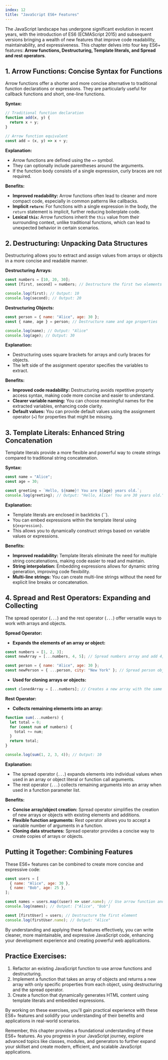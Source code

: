 ```yaml
---
index: 12
title: "JavaScript ES6+ Features"
---
```


The JavaScript landscape has undergone significant evolution in recent years, with the introduction of ES6 (ECMAScript 2015) and subsequent versions bringing a wealth of new features that improve code readability, maintainability, and expressiveness. This chapter delves into four key ES6+ features: **Arrow functions, Destructuring, Template literals, and Spread and rest operators**.

## 1. Arrow Functions: Concise Syntax for Functions

Arrow functions offer a shorter and more concise alternative to traditional function declarations or expressions. They are particularly useful for callback functions and short, one-line functions.

**Syntax:**

```javascript
// Traditional function declaration
function add(x, y) {
  return x + y;
}

// Arrow function equivalent
const add = (x, y) => x + y;
```

**Explanation:**

- Arrow functions are defined using the `=>` symbol.
- They can optionally include parentheses around the arguments.
- If the function body consists of a single expression, curly braces are not required.

**Benefits:**

- **Improved readability:** Arrow functions often lead to cleaner and more compact code, especially in common patterns like callbacks.
- **Implicit `return`:** For functions with a single expression in the body, the `return` statement is implicit, further reducing boilerplate code.
- **Lexical `this`:** Arrow functions inherit the `this` value from their surrounding context, unlike traditional functions, which can lead to unexpected behavior in certain scenarios.

## 2. Destructuring: Unpacking Data Structures

Destructuring allows you to extract and assign values from arrays or objects in a more concise and readable manner.

**Destructuring Arrays:**

```javascript
const numbers = [10, 20, 30];
const [first, second] = numbers; // Destructure the first two elements

console.log(first); // Output: 10
console.log(second); // Output: 20
```

**Destructuring Objects:**

```javascript
const person = { name: "Alice", age: 30 };
const { name, age } = person; // Destructure name and age properties

console.log(name); // Output: "Alice"
console.log(age); // Output: 30
```

**Explanation:**

- Destructuring uses square brackets for arrays and curly braces for objects.
- The left side of the assignment operator specifies the variables to extract.

**Benefits:**

- **Improved code readability:** Destructuring avoids repetitive property access syntax, making code more concise and easier to understand.
- **Clearer variable naming:** You can choose meaningful names for the extracted variables, enhancing code clarity.
- **Default values:** You can provide default values using the assignment operator (`=`) for properties that might be missing.

## 3. Template Literals: Enhanced String Concatenation

Template literals provide a more flexible and powerful way to create strings compared to traditional string concatenation.

**Syntax:**

```javascript
const name = "Alice";
const age = 30;

const greeting = `Hello, ${name}! You are ${age} years old.`;
console.log(greeting); // Output: "Hello, Alice! You are 30 years old."
```

**Explanation:**

- Template literals are enclosed in backticks (``).
- You can embed expressions within the template literal using `${expression}`.
- This allows you to dynamically construct strings based on variable values or expressions.

**Benefits:**

- **Improved readability:** Template literals eliminate the need for multiple string concatenations, making code easier to read and maintain.
- **String interpolation:** Embedding expressions allows for dynamic string generation, improving code flexibility.
- **Multi-line strings:** You can create multi-line strings without the need for explicit line breaks or concatenation.

## 4. Spread and Rest Operators: Expanding and Collecting

The spread operator (`...`) and the rest operator (`...`) offer versatile ways to work with arrays and objects.

**Spread Operator:**

- **Expands the elements of an array or object:**

```javascript
const numbers = [1, 2, 3];
const newArray = [...numbers, 4, 5]; // Spread numbers array and add 4, 5

const person = { name: "Alice", age: 30 };
const newPerson = { ...person, city: "New York" }; // Spread person object and add city property
```

- **Used for cloning arrays or objects:**

```javascript
const clonedArray = [...numbers]; // Creates a new array with the same elements
```

**Rest Operator:**

- **Collects remaining elements into an array:**

```javascript
function sum(...numbers) {
  let total = 0;
  for (const num of numbers) {
    total += num;
  }
  return total;
}

console.log(sum(1, 2, 3, 4)); // Output: 10
```

**Explanation:**

- The spread operator (`...`) expands elements into individual values when used in an array or object literal or function call arguments.
- The rest operator (`...`) collects remaining arguments into an array when used in a function parameter list.

**Benefits:**

- **Concise array/object creation:** Spread operator simplifies the creation of new arrays or objects with existing elements and additions.
- **Flexible function arguments:** Rest operator allows you to accept a variable number of arguments in a function.
- **Cloning data structures:** Spread operator provides a concise way to create copies of arrays or objects.

## Putting it Together: Combining Features

These ES6+ features can be combined to create more concise and expressive code:

```javascript
const users = [
  { name: "Alice", age: 30 },
  { name: "Bob", age: 25 },
];

const names = users.map((user) => user.name); // Use arrow function and destructuring
console.log(names); // Output: ["Alice", "Bob"]

const [firstUser] = users; // Destructure the first element
console.log(firstUser.name); // Output: "Alice"
```

By understanding and applying these features effectively, you can write cleaner, more maintainable, and expressive JavaScript code, enhancing your development experience and creating powerful web applications.

## Practice Exercises:

1. Refactor an existing JavaScript function to use arrow functions and destructuring.
2. Implement a function that takes an array of objects and returns a new array with only specific properties from each object, using destructuring and the spread operator.
3. Create a function that dynamically generates HTML content using template literals and embedded expressions.

By working on these exercises, you'll gain practical experience with these ES6+ features and solidify your understanding of their benefits and applications in real-world scenarios.

Remember, this chapter provides a foundational understanding of these ES6+ features. As you progress in your JavaScript journey, explore advanced topics like classes, modules, and generators to further expand your skillset and create modern, efficient, and scalable JavaScript applications.
